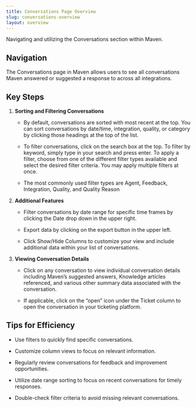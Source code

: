 ```yaml
---
title: Conversations Page Overview
slug: conversations-overview
layout: overview
---
```


Navigating and utilizing the Conversations section within Maven.


## Navigation

The Conversations page in Maven allows users to see all conversations Maven answered or suggested a response to across all integrations.


## Key Steps

1. **Sorting and Filtering Conversations**

   - By default, conversations are sorted with most recent at the top. You can sort conversations by date/time, integration, quality, or category by clicking those headings at the top of the list.

   - To filter conversations, click on the search box at the top. To filter by keyword, simply type in your search and press enter. To apply a filter, choose from one of the different filter types available and select the desired filter criteria. You may apply multiple filters at once.

   - The most commonly used filter types are Agent, Feedback, Integration, Quality, and Quality Reason

2. **Additional Features**

   - Filter conversations by date range for specific time frames by clicking the Date drop down in the upper right.

   - Export data by clicking on the export button in the upper left.

   - Click Show/Hide Columns to customize your view and include additional data within your list of conversations.

3. **Viewing Conversation Details**

   - Click on any conversation to view individual conversation details including Maven’s suggested answers, Knowledge articles referenced, and various other summary data associated with the conversation.

   - If applicable, click on the “open” icon under the Ticket column to open the conversation in your ticketing platform.


## Tips for Efficiency

- Use filters to quickly find specific conversations.

- Customize column views to focus on relevant information.

- Regularly review conversations for feedback and improvement opportunities.

- Utilize date range sorting to focus on recent conversations for timely responses.

- Double-check filter criteria to avoid missing relevant conversations.
